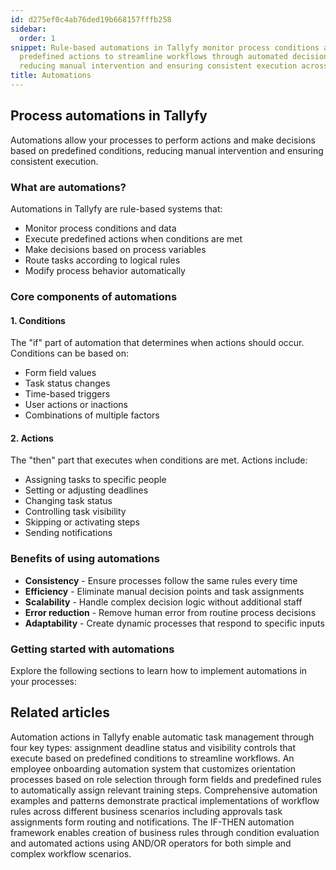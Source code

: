 ```yaml
---
id: d275ef0c4ab76ded19b668157fffb258
sidebar:
  order: 1
snippet: Rule-based automations in Tallyfy monitor process conditions and execute
  predefined actions to streamline workflows through automated decision-making while
  reducing manual intervention and ensuring consistent execution across tasks.
title: Automations
---
```


## Process automations in Tallyfy

Automations allow your processes to perform actions and make decisions based on predefined conditions, reducing manual intervention and ensuring consistent execution.

### What are automations?

Automations in Tallyfy are rule-based systems that:
- Monitor process conditions and data
- Execute predefined actions when conditions are met
- Make decisions based on process variables
- Route tasks according to logical rules
- Modify process behavior automatically

### Core components of automations

#### 1. Conditions
The "if" part of automation that determines when actions should occur. Conditions can be based on:
- Form field values
- Task status changes
- Time-based triggers
- User actions or inactions
- Combinations of multiple factors

#### 2. Actions
The "then" part that executes when conditions are met. Actions include:
- Assigning tasks to specific people
- Setting or adjusting deadlines
- Changing task status
- Controlling task visibility
- Skipping or activating steps
- Sending notifications

### Benefits of using automations

- **Consistency** - Ensure processes follow the same rules every time
- **Efficiency** - Eliminate manual decision points and task assignments
- **Scalability** - Handle complex decision logic without additional staff
- **Error reduction** - Remove human error from routine process decisions
- **Adaptability** - Create dynamic processes that respond to specific inputs

### Getting started with automations

Explore the following sections to learn how to implement automations in your processes:


<PageTree />


## Related articles
<CardGrid>
<LinkTitleCard header="<b>Automations > Actions</b>" href="/products/pro/documenting/templates/automations/actions/" > Automation actions in Tallyfy enable automatic task management through four key types: assignment deadline status and visibility controls that execute based on predefined conditions to streamline workflows. </LinkTitleCard>
<LinkTitleCard header="<b>Tutorials > Create an automation</b>" href="/products/pro/tutorials/how-can-tallyfy-automate-and-streamline-my-processes/" > An employee onboarding automation system that customizes orientation processes based on role selection through form fields and predefined rules to automatically assign relevant training steps. </LinkTitleCard>
<LinkTitleCard header="<b>Automations > Examples</b>" href="/products/pro/documenting/templates/automations/examples/" > Comprehensive automation examples and patterns demonstrate practical implementations of workflow rules across different business scenarios including approvals task assignments form routing and notifications. </LinkTitleCard>
<LinkTitleCard header="<b>Automations > Logic operations Explained</b>" href="/products/pro/documenting/templates/automations/logic-explained/" > The IF-THEN automation framework enables creation of business rules through condition evaluation and automated actions using AND/OR operators for both simple and complex workflow scenarios. </LinkTitleCard>
</CardGrid>